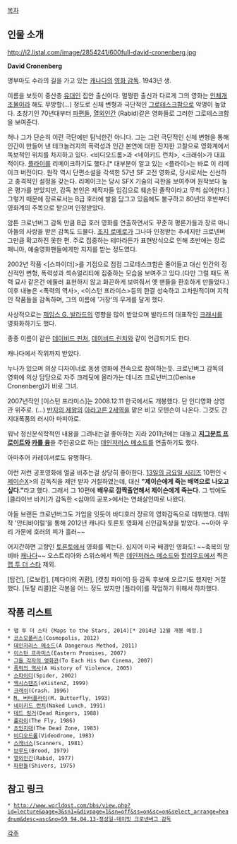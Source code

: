 [[목차]]

== 인물 소개 ==
http://i2.listal.com/image/2854241/600full-david-cronenberg.jpg

'''David Cronenberg'''

명부마도 수라의 길을 가고 있는 [[캐나다]]의 [[영화 감독]]. 1943년 생.

이름을 보듯이 중산층 [[유대인]] 집안 출신이다. 멀쩡한 출신과 다르게 그의 영화는 [[인체개조물]]이라 해도 무방할(...) 정도로 신체 변형과 극단적인 [[그로테스크]]함으로 악명이 높았다. 초창기인 70년대부터 [[파편들]], [[열외인간]] (Rabid)같은 영화들로 그러한 그로테스크함을 보여준다.

허나 그가 단순히 이런 극단에만 탐닉한건 아니다. 그는 그런 극단적인 신체 변형을 통해 인간이 만들어 낸 테크놀러지의 폭력성과 인간 본연에 대한 진지한 고찰으로 영화계에서 독보적인 위치를 차지하고 있다. <비디오드롬>과 <네이키드 런치>, <크래쉬>가 대표적이다. [[플라이]]를 리메이크하기도 했다.[* 대부분이 알고 있는 <플라이>는 바로 이 리메이크 버전이다. 원작 역시 단편소설을 각색한 57년 SF 고전 영화로, 당시로서는 신선하고 충격적인 설정을 갖는다. 리메이크는 당시 SFX 기술의 극한을 보여주며 원작보다 높은 평가를 받았지만, 감독 본인은 제작자들 입김으로 훼손된 졸작이라고 무척 싫어한다.] 그렇기 때문에 장르로서는 B급 호러에 발을 담그고 있음에도 불구하고 80년대 후반부터 영화계의 주목으로 받으며 인정받았다.

암튼 크로넌버그 감독 만큼 B급 호러 영화를 연출하면서도 꾸준히 평론가들과 장르 마니아들의 사랑을 받은 감독도 드물다. [[조지 로메로]]가 그나마 인정받는 추세지만 크로넨버그만큼 확고하진 못한 편. 주로 집중하는 테마라든가 표현방식으로 인해 초반에는 장르매니아, 예술영화팬들에게만 지지를 받는 정도였다. 

2002년 작품 <[스파이더]>를 기점으로 점점 그로테스크함은 줄어들고 대신 인간의 정신적인 변형, 폭력성과 섹슈얼리티에 집중하는 모습을 보여주고 있다.(다만 그럴 때도 폭력 묘사 같은건 에둘러 표현하지 않고 화끈하게 보여줘서 옛 팬들을 환호하게 만들었다.) 이후 내놓은 <폭력의 역사>, <이스턴 프라미스>등의 한결 성숙하고 고차원적이며 지적인 작품들을 감독하며, 그의 이름에 '거장'의 무게를 달게 했다.

사상적으로는 [[제임스 G. 발라드]]의 영향을 많이 받았으며 발라드의 대표작인 [[크래시]]를 영화화하기도 했다.

종종 이름이 같은 [[데이비드 핀처]], [[데이비드 린치]]와 같이 언급되기도 한다. 

캐나다에서 작위까지 받았다.

누나가 있으며 의상 디자이너로 동생 영화에 전속으로 참여하는듯. 크로넌버그 감독의 영화에 의상 담당으로 자주 크레딧에 올라가는 데니즈 크로넌버그(Denise Cronenberg)가 바로 그녀. 

2007년작인 [이스턴 프라미스]는 2008.12.11 한국에서도 개봉했다. 단 인디영화 상영관 위주로. (...) [[반지의 제왕]]의 [[아라고른 2세]]역을 맡은 비고 모텐슨이 나온다. 그것도 간지대폭풍의 러시아 마피아로. 

워낙 정신분석학적인 내용을 그려내는걸 좋아하는 지라 2011년에는 대놓고 '''[[지그문트 프로이트]]와 [[카를 융]]'''을 주인공으로 하는 [[데인저러스 메소드]]를 연출하기도 했다.

아마추어 카레이서로도 유명하다.

이런 저런 공포영화에 얼굴 비추는걸 상당히 좋아한다. [[13일의 금요일 시리즈]] 10편인 <[[제이슨X]]>의 감독직을 제안 받자 거절하였는데, 대신 '''"제이슨에게 죽는 배역으로 나오고 싶다."'''라고 했다. 그래서 그 10편에 '''배우로 깜짝출연해서 제이슨에게 죽는다.''' 그 밖에도  [클라이브 바커]가 감독한 <심야의 공포>에서는 연쇄살인마로 나왔다.

아들 브랜든 크로넌버그도 가업을 잇듯이 바디호러 쟝르의 영화감독으로 데뷔했다. 데뷔작 '안티바이럴'을 통해 2012년 캐나다 토론토 영화제 신인감독상을 받았다. ~~아아 우리 가문에 호러의 피가 흘러~~

어지간하면 고향인 [[토론토]]에서 영화를 찍는다. 심지어 미국 배경인 영화도! ~~축복의 땅 비바 [[캐나다]]~~ 오스트리아와 스위스에서 찍은 [[데인저러스 메소드]]와 [[할리우드]]에서 찍은 [[맵 투 더 스타]] 제외.

[탑건], [로보캅], [제다이의 귀환], [캣칭 파이어] 등 감독 후보에 오르기도 했지만 거절했다. [토탈 리콜]은 각본을 어느 정도 썼지만 [플라이]를 작업하기 위해서 하차했다.

== 작품 리스트 ==
 * 맵 투 더 스타 (Maps to the Stars, 2014)[* 2014년 12월 개봉 예정.]
 * [[코스모폴리스]](Cosmopolis, 2012)
 * [[데인저러스 메소드]](A Dangerous Method, 2011) 
 * [[이스턴 프라미스]](Eastern Promises, 2007)
 * [[그들 각자의 영화관]](To Each His Own Cinema, 2007)
 * [[폭력의 역사]](A History of Violence, 2005)
 * [[스파이더]](Spider, 2002)
 * [[엑시스텐즈]](eXistenZ, 1999)
 * [[크래쉬]](Crash. 1996)
 * [[M. 버터플라이]](M. Butterfly, 1993)
 * [[네이키드 런치]](Naked Lunch, 1991)
 * [[데드 링거]](Dead Ringers, 1988)
 * [[플라이]](The Fly, 1986)
 * [[초인지대]](The Dead Zone, 1983)
 * [[비디오드롬]](Videodrome, 1983)
 * [[스캐너스]](Scanners, 1981)
 * [[브루드]](Brood, 1979)
 * [[열외인간]](Rabid, 1977)
 * [[파편들]](Shivers, 1975)

== 참고 링크 ==
 * [[http://www.worldost.com/bbs/view.php?id=lecture&page=3&sn1=&divpage=1&sn=off&ss=on&sc=on&select_arrange=headnum&desc=asc&no=59 94.04.13-정성일-데이빗 크로넨버그 감독 ]]

[[각주]]
